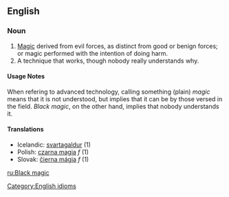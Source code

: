 ==English==

===Noun===
# [[Magic]] derived from evil forces, as distinct from good or benign forces; or magic performed with the intention of doing harm.
# A technique that works, though nobody really understands why.

====Usage Notes====
When refering to advanced technology, calling something (plain) ''magic'' means that it is not understood, but implies that it can be by those versed in the field.  ''Black magic'', on the other hand, implies that nobody understands it.

==== Translations ====
*Icelandic: [[svartagaldur]] (1)
*Polish: [[czarna magia]] ''f'' (1)
*Slovak: [[čierna mágia]] ''f'' (1)

[[Category:English idioms]]

[[ru:Black magic]]